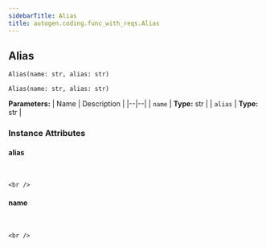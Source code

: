 ```yaml
---
sidebarTitle: Alias
title: autogen.coding.func_with_reqs.Alias
---
```

<h2 id="autogen.coding.func_with_reqs.Alias" class="doc doc-heading">
    <code class="doc-symbol doc-symbol-heading doc-symbol-class"></code>
    <span class="doc doc-object-name doc-class-name">Alias</span>
</h2>

```python
Alias(name: str, alias: str)
```

    Alias(name: str, alias: str)

<b>Parameters:</b>
| Name | Description |
|--|--|
| `name` | **Type:** str |
| `alias` | **Type:** str |

### Instance Attributes

<code class="doc-symbol doc-symbol-heading doc-symbol-attribute"></code>
#### alias
<br />

    <br />

<code class="doc-symbol doc-symbol-heading doc-symbol-attribute"></code>
#### name
<br />

    <br />